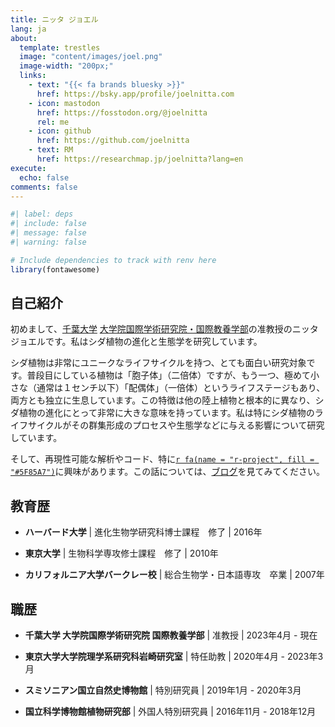 ```yaml
---
title: ニッタ ジョエル
lang: ja
about:
  template: trestles
  image: "content/images/joel.png"
  image-width: "200px;"
  links:
    - text: "{{< fa brands bluesky >}}"
      href: https://bsky.app/profile/joelnitta.com
    - icon: mastodon
      href: https://fosstodon.org/@joelnitta
      rel: me
    - icon: github
      href: https://github.com/joelnitta
    - text: RM
      href: https://researchmap.jp/joelnitta?lang=en
execute:
  echo: false
comments: false
---
```


```r
#| label: deps
#| include: false
#| message: false
#| warning: false

# Include dependencies to track with renv here
library(fontawesome)
```

:::{.column-body-outset}

## 自己紹介

初めまして、[千葉大学](https://www.chiba-u.ac.jp/) [大学院国際学術研究院・国際教養学部](https://www.las.chiba-u.jp/)の准教授のニッタ ジョエルです。私はシダ植物の進化と生態学を研究しています。

シダ植物は非常にユニークなライフサイクルを持つ、とても面白い研究対象です。普段目にしている植物は「胞子体」（二倍体）ですが、もう一つ、極めて小さな（通常は１センチ以下）「配偶体」（一倍体）というライフステージもあり、両方とも独立に生息しています。この特徴は他の陸上植物と根本的に異なり、シダ植物の進化にとって非常に大きな意味を持っています。私は特にシダ植物のライフサイクルがその群集形成のプロセスや生態学などに与える影響について研究しています。

そして、再現性可能な解析やコード、特に[`r fa(name = "r-project", fill = "#5F85A7")`](https://www.r-project.org/)に興味があります。この話については、[ブログ](blog.ja.html)を見てみてください。

## 教育歴

- **ハーバード大学** | 進化生物学研究科博士課程　修了 | 2016年

- **東京大学** | 生物科学専攻修士課程　修了 | 2010年

- **カリフォルニア大学バークレー校** | 総合生物学・日本語専攻　卒業 | 2007年

## 職歴

- **千葉大学 大学院国際学術研究院 国際教養学部** | 准教授 | 2023年4月 - 現在

- **東京大学大学院理学系研究科岩崎研究室** | 特任助教 | 2020年4月 - 2023年3月

- **スミソニアン国立自然史博物館** | 特別研究員 | 2019年1月 - 2020年3月

- **国立科学博物館植物研究部** | 外国人特別研究員 | 2016年11月 - 2018年12月

:::
